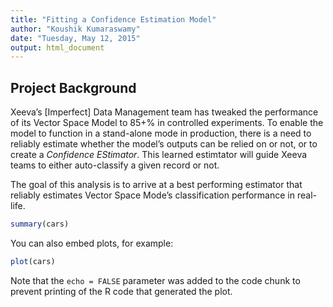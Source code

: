```yaml
---
title: "Fitting a Confidence Estimation Model"
author: "Koushik Kumaraswamy"
date: "Tuesday, May 12, 2015"
output: html_document
---
```


## Project Background
Xeeva's [Imperfect] Data Management team has tweaked the performance of its Vector Space Model to 85+% in controlled experiments. To enable  the model to function in a stand-alone mode in production, there is a need to reliably estimate whether the model's outputs can be relied on or not, or to create a *Confidence EStimator*.  This learned estimtator will guide Xeeva teams to either auto-classify a given record or not.

The goal of this analysis is to arrive at a best performing estimator that reliably estimates Vector Space Mode's classification performance in real-life.



```r
summary(cars)
```

You can also embed plots, for example:

```r
plot(cars)
```

Note that the `echo = FALSE` parameter was added to the code chunk to prevent printing of the R code that generated the plot.
